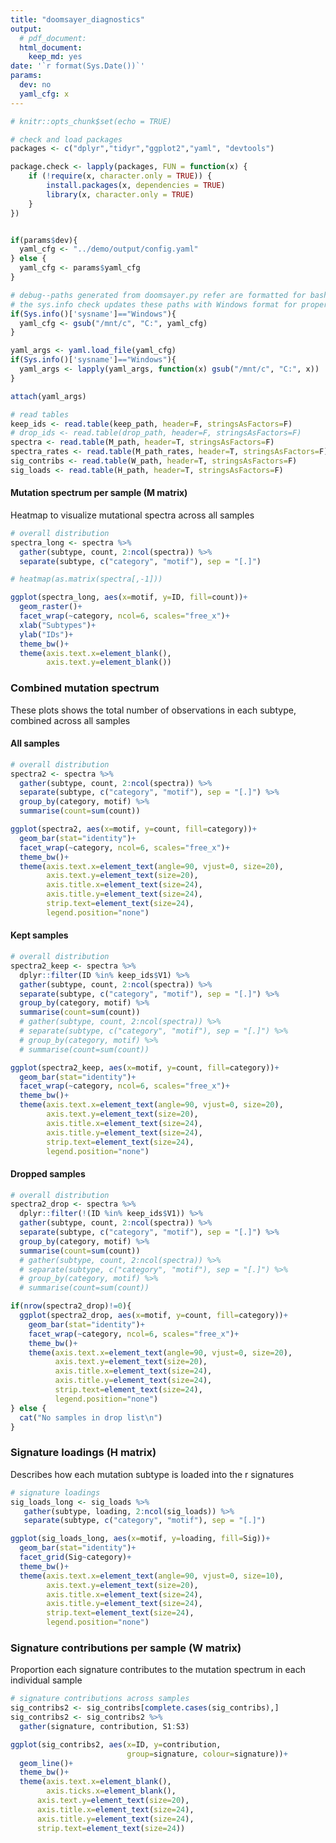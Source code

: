 ---
title: "doomsayer_diagnostics"
output:
  # pdf_document:
  html_document:
    keep_md: yes
date: '`r format(Sys.Date())`'
params:
  dev: no
  yaml_cfg: x
---

```{r setup, message=FALSE, warning=FALSE, echo=FALSE}
# knitr::opts_chunk$set(echo = TRUE)

# check and load packages
packages <- c("dplyr","tidyr","ggplot2","yaml", "devtools")

package.check <- lapply(packages, FUN = function(x) {
    if (!require(x, character.only = TRUE)) {
        install.packages(x, dependencies = TRUE)
        library(x, character.only = TRUE)
    }
})


if(params$dev){
  yaml_cfg <- "../demo/output/config.yaml"
} else {
  yaml_cfg <- params$yaml_cfg
}

# debug--paths generated from doomsayer.py refer are formatted for bash on Windows
# the sys.info check updates these paths with Windows format for proper loading in R
if(Sys.info()['sysname']=="Windows"){
  yaml_cfg <- gsub("/mnt/c", "C:", yaml_cfg)
}

yaml_args <- yaml.load_file(yaml_cfg)
if(Sys.info()['sysname']=="Windows"){
  yaml_args <- lapply(yaml_args, function(x) gsub("/mnt/c", "C:", x))
}

attach(yaml_args)
```


```{r load, echo=FALSE}
# read tables
keep_ids <- read.table(keep_path, header=F, stringsAsFactors=F)
# drop_ids <- read.table(drop_path, header=F, stringsAsFactors=F)
spectra <- read.table(M_path, header=T, stringsAsFactors=F)
spectra_rates <- read.table(M_path_rates, header=T, stringsAsFactors=F)
sig_contribs <- read.table(W_path, header=T, stringsAsFactors=F)
sig_loads <- read.table(H_path, header=T, stringsAsFactors=F)
```


#### Mutation spectrum per sample (M matrix)

Heatmap to visualize mutational spectra across all samples

```{r M, echo=FALSE, fig.height = 12, fig.width = 24}
# overall distribution
spectra_long <- spectra %>%
  gather(subtype, count, 2:ncol(spectra)) %>%
  separate(subtype, c("category", "motif"), sep = "[.]")

# heatmap(as.matrix(spectra[,-1]))

ggplot(spectra_long, aes(x=motif, y=ID, fill=count))+
  geom_raster()+
  facet_wrap(~category, ncol=6, scales="free_x")+
  xlab("Subtypes")+
  ylab("IDs")+
  theme_bw()+
  theme(axis.text.x=element_blank(),
        axis.text.y=element_blank())
```

### Combined mutation spectrum

These plots shows the total number of observations in each subtype, combined across all samples

#### All samples

```{r dist, echo=FALSE, fig.height = 12, fig.width = 24}
# overall distribution
spectra2 <- spectra %>%
  gather(subtype, count, 2:ncol(spectra)) %>%
  separate(subtype, c("category", "motif"), sep = "[.]") %>%
  group_by(category, motif) %>%
  summarise(count=sum(count))

ggplot(spectra2, aes(x=motif, y=count, fill=category))+
  geom_bar(stat="identity")+
  facet_wrap(~category, ncol=6, scales="free_x")+
  theme_bw()+
  theme(axis.text.x=element_text(angle=90, vjust=0, size=20),
        axis.text.y=element_text(size=20),
        axis.title.x=element_text(size=24),
        axis.title.y=element_text(size=24),
        strip.text=element_text(size=24),
        legend.position="none")
```

#### Kept samples

```{r dist_keep, echo=FALSE, fig.height = 12, fig.width = 24}
# overall distribution
spectra2_keep <- spectra %>%
  dplyr::filter(ID %in% keep_ids$V1) %>%
  gather(subtype, count, 2:ncol(spectra)) %>%
  separate(subtype, c("category", "motif"), sep = "[.]") %>%
  group_by(category, motif) %>%
  summarise(count=sum(count))
  # gather(subtype, count, 2:ncol(spectra)) %>%
  # separate(subtype, c("category", "motif"), sep = "[.]") %>%
  # group_by(category, motif) %>%
  # summarise(count=sum(count))

ggplot(spectra2_keep, aes(x=motif, y=count, fill=category))+
  geom_bar(stat="identity")+
  facet_wrap(~category, ncol=6, scales="free_x")+
  theme_bw()+
  theme(axis.text.x=element_text(angle=90, vjust=0, size=20),
        axis.text.y=element_text(size=20),
        axis.title.x=element_text(size=24),
        axis.title.y=element_text(size=24),
        strip.text=element_text(size=24),
        legend.position="none")
```

#### Dropped samples

```{r dist_drop, echo=FALSE, fig.height = 12, fig.width = 24}
# overall distribution
spectra2_drop <- spectra %>%
  dplyr::filter(!(ID %in% keep_ids$V1)) %>%
  gather(subtype, count, 2:ncol(spectra)) %>%
  separate(subtype, c("category", "motif"), sep = "[.]") %>%
  group_by(category, motif) %>%
  summarise(count=sum(count))
  # gather(subtype, count, 2:ncol(spectra)) %>%
  # separate(subtype, c("category", "motif"), sep = "[.]") %>%
  # group_by(category, motif) %>%
  # summarise(count=sum(count))

if(nrow(spectra2_drop)!=0){
  ggplot(spectra2_drop, aes(x=motif, y=count, fill=category))+
    geom_bar(stat="identity")+
    facet_wrap(~category, ncol=6, scales="free_x")+
    theme_bw()+
    theme(axis.text.x=element_text(angle=90, vjust=0, size=20),
          axis.text.y=element_text(size=20),
          axis.title.x=element_text(size=24),
          axis.title.y=element_text(size=24),
          strip.text=element_text(size=24),
          legend.position="none")
} else {
  cat("No samples in drop list\n")
}
```

### Signature loadings (H matrix)

Describes how each mutation subtype is loaded into the r signatures

```{r sigloads, echo=FALSE, fig.height = 6, fig.width = 14}
# signature loadings
sig_loads_long <- sig_loads %>%
   gather(subtype, loading, 2:ncol(sig_loads)) %>%
   separate(subtype, c("category", "motif"), sep = "[.]")

ggplot(sig_loads_long, aes(x=motif, y=loading, fill=Sig))+
  geom_bar(stat="identity")+
  facet_grid(Sig~category)+
  theme_bw()+
  theme(axis.text.x=element_text(angle=90, vjust=0, size=10),
        axis.text.y=element_text(size=20),
        axis.title.x=element_text(size=24),
        axis.title.y=element_text(size=24),
        strip.text=element_text(size=24),
        legend.position="none")
```

### Signature contributions per sample (W matrix)

Proportion each signature contributes to the mutation spectrum in each individual sample

```{r sigs, echo=FALSE, fig.height = 12, fig.width = 24}
# signature contributions across samples
sig_contribs2 <- sig_contribs[complete.cases(sig_contribs),]
sig_contribs2 <- sig_contribs2 %>%
  gather(signature, contribution, S1:S3)

ggplot(sig_contribs2, aes(x=ID, y=contribution,
                          group=signature, colour=signature))+
  geom_line()+
  theme_bw()+
  theme(axis.text.x=element_blank(),
        axis.ticks.x=element_blank(),
      axis.text.y=element_text(size=20),
      axis.title.x=element_text(size=24),
      axis.title.y=element_text(size=24),
      strip.text=element_text(size=24))
```


